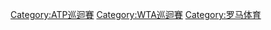 {{Commons category|Internazionali d'Italia}}
{{Main}}

[[Category:ATP巡迴賽|Category:ATP巡迴賽]]
[[Category:WTA巡迴賽|Category:WTA巡迴賽]]
[[Category:罗马体育|Category:罗马体育]]